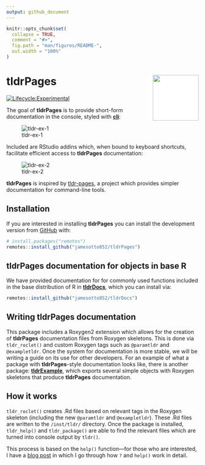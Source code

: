 ```yaml
---
output: github_document
---
```


<!-- README.md is generated from README.Rmd. Please edit that file -->

```r
knitr::opts_chunk$set(
  collapse = TRUE,
  comment = "#>",
  fig.path = "man/figures/README-",
  out.width = "100%"
)
```

# tldrPages <img src="man/figures/logo.png"  align="right"  width="120" style="padding-left:10px;background-color:white;" />

<!-- badges: start -->
<!-- [![CRAN_Status_Badge](http://www.r-pkg.org/badges/version-ago/tldr)](https://cran.r-project.org/package=tldr) -->
[![Lifecycle:Experimental](https://img.shields.io/badge/Lifecycle-Experimental-339999)](<Redirect-URL>)
<!-- badges: end -->

The goal of **tldrPages** is to provide short-form documentation in the console, styled with <a href = "https://github.com/r-lib/cli">**cli**</a>:

![tldr-ex-1](man/README-gifs/tldr-tldr.gif)

Included are RStudio addins which, when bound to keyboard shortcuts, 
facilitate efficient access to **tldrPages** documentation:

![tldr-ex-2](man/README-gifs/tldrExample-divide.gif)

**tldrPages** is inspired by <a href="https://tldr.sh/">tldr-pages</a>,
a project which provides simpler documentation for command-line tools.

## Installation

If you are interested in installing **tldrPages** you can install the development version from [GitHub](https://github.com/) with:

``` r
# install.packages("remotes")
remotes::install_github("jamesotto852/tldrPages")
```

## **tldrPages** documentation for objects in base R

We have provided documentation for for commonly used functions included in the base distribution of R in <a href="https://Github.com/jamesotto852/tldrDocs">**tldrDocs**</a>, which you can install via: 

``` r
remotes::install_github("jamesotto852/tldrDocs")
```

## Writing **tldrPages** documentation

This package includes a Roxygen2 extension which allows for the creation of **tldrPages** documentation files from Roxygen skeletons.
This is done via `tldr_roclet()` and custom Roxygen tags such as `@paramtldr` and `@exampletldr`.
Once the system for documentation is more stable, we will be writing a guide on its use for other developers.
For an example of what a package with **tldrPages**-style documentation looks like,
there is another package: <a href="https://Github.com/jamesotto852/tldrExample">**tldrExample**</a>, 
which exports several simple objects with Roxygen skeletons that produce **tldrPages** documentation.

## How it works

`tldr_roclet()` creates .Rd files based on relevant tags in the Roxygen skeleton (including the new `@paramtldr` and `@exampletldr`).
These .Rd files are written to the `/inst/tldr/` directory.
Once the package is installed, `tldr_help()` and `tldr_package()`
are able to find the relevant files which are turned into console output by `tldr()`.

This process is based on the `help()` function---for those who are interested, I have a 
<a href="https://jamesotto852.github.io/posts/Understanding-base-documentation-functions">blog post</a>
in which I go through how `?` and `help()` work in detail.



